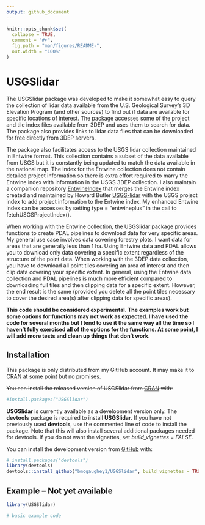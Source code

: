 ```yaml
---
output: github_document
---
```


<!-- README.md is generated from README.Rmd. Please edit that file -->

```r
knitr::opts_chunk$set(
  collapse = TRUE,
  comment = "#>",
  fig.path = "man/figures/README-",
  out.width = "100%"
)
```

# USGSlidar

<!-- badges: start -->
<!-- badges: end -->

The USGSlidar package was developed to make it somewhat easy to query the collection of
lidar data available from the U.S. Geological Survey's 3D Elevation Program (and other sources)
to find out if data are available for specific locations of interest. The package 
accesses some of the project and tile index files available from 3DEP and uses them to
search for data. The package also provides links to lidar data files that can be downloaded
for free directly from 3DEP servers.

The package also facilitates access to the USGS lidar collection maintained in Entwine format.
This collection contains a subset of the data available from USGS but it is constantly being
updated to match the data available in the national map. The index for the Entwine collection
does not contain detailed project information so there is extra effort required to marry the
Entwine index with information in the USGS 3DEP collection. I also maintain a companion
repository [EntwineIndex](https://github.com/bmcgaughey1/EntwineIndex) that merges the Entwine 
index created and maintained by Howard Butler [USGS-lidar](https://github.com/hobu/usgs-lidar)
with the USGS project index to add project information to the Entwine index. My enhanced Entwine
index can be accesses by setting type = "entwineplus" in the call to fetchUSGSProjectIndex().

When working with the Entwine collection, the USGSlidar package provides functions to create
PDAL pipelines to download data for very specific areas. My general use case involves data covering
forestry plots. I want data for areas that are generally less than 1 ha. Using Entwine data and PDAL
allows you to download only data covering a specific extent regardless of the structure of the 
point data. When working with the 3DEP data collection, you have to download all point tiles
covering an area of interest and then clip data covering your specific extent. In general, using the 
Entwine data collection and PDAL pipelines is much more efficient compared to downloading full tiles
and then clipping data for a specific extent. However, the end result is the same (provided you 
delete all the point tiles necessary to cover the desired area(s) after clipping data for specific
areas).

**This code should be considered experimental. The examples work but some options for functions
may not work as expected. I have used the code for several months but I tend to use it the same
way all the time so I haven't fully exercised all of the options for the functions. At some point,
I will add more tests and clean up things that don't work.**

## Installation

This package is only distributed from my GitHub account. It may make it to CRAN at some point but
no promises.

~~You can install the released version of USGSlidar from [CRAN](https://CRAN.R-project.org) with:~~

``` r
#install.packages("USGSlidar")
```

**USGSlidar** is currently available as a development version only. The **devtools** package is required to
install **USGSlidar**. If you have not previously used **devtools**, use the commented line of
code to install the package. Note that this will also install several additional packages needed
for devtools. If you do not want the vignettes, set *build_vignettes = FALSE*.

You can install the development version from [GitHub](https://github.com/) with:

``` r
# install.packages("devtools")
library(devtools)
devtools::install_github("bmcgaughey1/USGSlidar", build_vignettes = TRUE)
```

## Example -- Not yet available

```r
library(USGSlidar)

# basic example code
```
